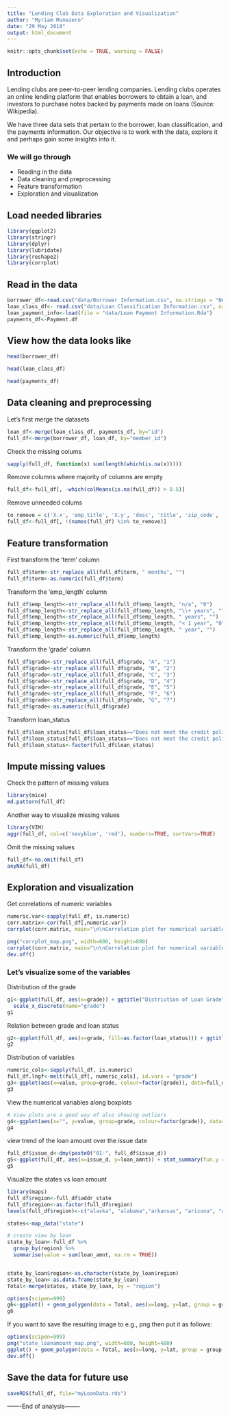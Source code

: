 ---
title: "Lending Club Data Exploration and Visualization"
author: "Myriam Munezero"
date: "29 May 2018"
output: html_document
---

```{r setup, include=FALSE}
knitr::opts_chunk$set(echo = TRUE, warning = FALSE)
```

## Introduction
Lending clubs are peer-to-peer lending companies. Lending clubs operates an online lending platform that enables borrowers to obtain a loan, and investors to purchase notes backed by payments made on loans (Source: Wikipedia).

We have three data sets that pertain to the borrower, loan classification, and the payments information. Our objective is to work with the data, explore it and perhaps gain some insights into it.

### We will go through
- Reading in the data
- Data cleaning and preprocessing
- Feature transformation
- Exploration and visualization

## Load needed libraries
```{r}
library(ggplot2) 
library(stringr)
library(dplyr)
library(lubridate)
library(reshape2)
library(corrplot)
```

## Read in the data
```{r data}
borrower_df<-read.csv("data/Borrower Information.csv", na.strings = "NA")
loan_class_df<- read.csv("data/Loan Classification Information.csv", na.strings = "NA")
loan_payment_info<-load(file = "data/Loan Payment Information.Rda")
payments_df<-Payment.df
```


## View how the data looks like
```{r}
head(borrower_df)
```

```{r}
head(loan_class_df)
```

```{r}
head(payments_df)
```

## Data cleaning and preprocessing

Let's first merge the datasets
```{r}
loan_df<-merge(loan_class_df, payments_df, by="id")
full_df<-merge(borrower_df, loan_df, by="member_id")
```


Check the missing colums
```{r}
sapply(full_df, function(x) sum(length(which(is.na(x)))))
```

Remove columns where majority of columns are empty
```{r}
full_df<-full_df[, -which(colMeans(is.na(full_df)) > 0.5)]
```


Remove unneeded colums
```{r}
to_remove = c('X.x', 'emp_title', 'X.y', 'desc', 'title', 'zip_code', 'earliest_cr_line', 'sub_grade', 'last_pymnt_d', 'next_pymnt_d', 'last_credit_pull_d', 'recoveries', 'collection_recovery_fee', 'pymnt_plan', 'application_type')
full_df<-full_df[, !(names(full_df) %in% to_remove)]

```


## Feature transformation

First transform the 'term' column
```{r}
full_df$term<-str_replace_all(full_df$term, " months", "")
full_df$term<-as.numeric(full_df$term)

```

Transform the 'emp_length' column
```{r}
full_df$emp_length<-str_replace_all(full_df$emp_length, "n/a", "0")
full_df$emp_length<-str_replace_all(full_df$emp_length, "\\+ years", "")
full_df$emp_length<-str_replace_all(full_df$emp_length, " years", "")
full_df$emp_length<-str_replace_all(full_df$emp_length, "< 1 year", "0")
full_df$emp_length<-str_replace_all(full_df$emp_length, " year", "")
full_df$emp_length<-as.numeric(full_df$emp_length)
```

Transform the 'grade' column
```{r}
full_df$grade<-str_replace_all(full_df$grade, "A", "1")
full_df$grade<-str_replace_all(full_df$grade, "B", "2")
full_df$grade<-str_replace_all(full_df$grade, "C", "3")
full_df$grade<-str_replace_all(full_df$grade, "D", "4")
full_df$grade<-str_replace_all(full_df$grade, "E", "5")
full_df$grade<-str_replace_all(full_df$grade, "F", "6")
full_df$grade<-str_replace_all(full_df$grade, "G", "7")
full_df$grade<-as.numeric(full_df$grade)
```

Transform loan_status
```{r}
full_df$loan_status[full_df$loan_status=="Does not meet the credit policy. Status:Fully Paid"]<-"Fully Paid"
full_df$loan_status[full_df$loan_status=="Does not meet the credit policy. Status:Charged Off"]<-"Charged Off"
full_df$loan_status<-factor(full_df$loan_status)
```

## Impute missing values

Check the pattern of missing values
```{r}
library(mice)
md.pattern(full_df)
```

Another way to visualize missing values
```{r}
library(VIM)
aggr(full_df, col=c('navyblue', 'red'), numbers=TRUE, sortVars=TRUE)
```

Omit the missing values
```{r}
full_df<-na.omit(full_df)
anyNA(full_df)
```


## Exploration and visualization

Get correlations of numeric variables
```{r}
numeric.var<-sapply(full_df, is.numeric)
corr.matrix<-cor(full_df[,numeric.var])
corrplot(corr.matrix, main="\n\nCorrelation plot for numerical variables", method="number", na.label = "NA")
```

```{r echo=FALSE}
png("corrplot_map.png", width=800, height=800)
corrplot(corr.matrix, main="\n\nCorrelation plot for numerical variables", method="number", na.label = "NA")
dev.off()

```


### Let's visualize some of the variables

Distribution of the grade
```{r}
g1<-ggplot(full_df, aes(x=grade)) + ggtitle("Distriution of Loan Grade") + xlab("Grade") + geom_bar(aes(y = 100*(..count..)/sum(..count..)), width = 0.5, fill="#FF9999") + ylab("Percentage") + coord_flip() +
  scale_x_discrete(name="grade") 
g1
```

Relation between grade and loan status
```{r}
g2<-ggplot(full_df, aes(x=grade, fill=as.factor(loan_status))) + ggtitle("Distribution of Loan Grade by the Loan Status") + xlab("Grade") + geom_bar(aes(y = 100*(..count..)/sum(..count..)), position = "dodge", width = 0.5) + ylab("Percentage") + coord_flip() +  scale_fill_discrete(name = "Loan Status")
g2
```

Distribution of variables
```{r}
numeric_cols<-sapply(full_df, is.numeric)
full_df.lngf<-melt(full_df[, numeric_cols], id.vars = "grade")
g3<-ggplot(aes(x=value, group=grade, colour=factor(grade)), data=full_df.lngf) + geom_density() + facet_wrap(~variable, scales = "free")
g3
```

View the numerical variables along boxplots
```{r}
# View plots are a good way of also showing outliers
g4<-ggplot(aes(x="", y=value, group=grade, colour=factor(grade)), data=full_df.lngf) + geom_boxplot() + facet_wrap(~variable, scales = "free")
g4
```

view trend of the loan amount over the issue date
```{r}
full_df$issue_d<-dmy(paste0("01-", full_df$issue_d))
g5<-ggplot(full_df, aes(x=issue_d, y=loan_amnt)) + stat_summary(fun.y = "sum", geom = "bar", fill="indianred4") + xlab("Issued Date") + ylab("Loan Amount") + ggtitle("Loan amount over the Issued Dates")
g5
```

Visualize the states vs loan amount
```{r}
library(maps)
full_df$region<-full_df$addr_state
full_df$region<-as.factor(full_df$region)
levels(full_df$region)<-c("alaska", "alabama","arkansas", "arizona", "california","colorado","connecticut","district of columbia","delaware","florida","georgia","hawaii","iowa","idaho","illinois","indiana","kansas","kentucky","louisiana","massachusetts","maryland","maine","michigan","minnesota","missouri","mississippi","montana","north carolina","north dakota","nebraska","new hampshire","new jersey","new mexico","nevada","new york","ohio","oklahoma","oregon","pennsylvania","rhode island","south carolina","south dakota","tennessee","texas","utah","virginia","washington","wisconsin","vermont", "west virginia","wyoming")

states<-map_data("state")

# create view by loan
state_by_loan<-full_df %>% 
  group_by(region) %>% 
  summarise(value = sum(loan_amnt, na.rm = TRUE))


state_by_loan$region<-as.character(state_by_loan$region)
state_by_loan<-as.data.frame(state_by_loan)
Total<-merge(states, state_by_loan, by = "region")

options(scipen=999)
g6<-ggplot() + geom_polygon(data = Total, aes(x=long, y=lat, group = group, fill=Total$value), colour = "white") + scale_fill_continuous(low = "#ece7f2", high = "#2b8cbe", guide = "colorbar") + theme_bw() + labs(fill = "Gradient of loan amount", title = "Heat Map of loan amount in all the states", x="", y="") + scale_y_continuous(breaks = c()) + scale_x_continuous(breaks = c()) + theme(panel.border = element_blank())
g6
```

If you want to save the resulting image to e.g., png then put it as follows:
```{r}
options(scipen=999)
png("state_loanamount_map.png", width=600, height=480)
ggplot() + geom_polygon(data = Total, aes(x=long, y=lat, group = group, fill=Total$value), colour = "white") + scale_fill_continuous(low = "#ece7f2", high = "#2b8cbe", guide = "colorbar") + theme_bw() + labs(fill = "Gradient of loan amount", title = "Heat Map of loan amount in all the states", x="", y="") + scale_y_continuous(breaks = c()) + scale_x_continuous(breaks = c()) + theme(panel.border = element_blank())
dev.off()

```


## Save the data for future use
```{r}
saveRDS(full_df, file="myLoanData.rds")

```

-------End of analysis--------